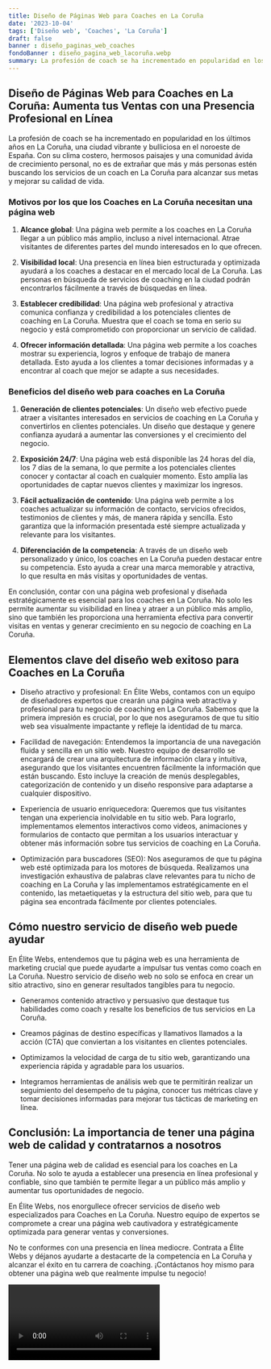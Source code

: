```yaml
---
title: Diseño de Páginas Web para Coaches en La Coruña
date: '2023-10-04'
tags: ['Diseño web', 'Coaches', 'La Coruña']
draft: false
banner : diseño_paginas_web_coaches
fondoBanner : diseño_pagina_web_lacoruña.webp
summary: La profesión de coach se ha incrementado en popularidad en los últimos años en La Coruña, una ciudad vibrante y bulliciosa en el noroeste de España. Con su clima costero, hermosos paisajes y una comunidad ávida de crecimiento personal, no es de extrañar que más y más personas estén buscando los servicios de un coach en La Coruña para alcanzar sus metas y mejorar su calidad de vida.
---
```


## Diseño de Páginas Web para Coaches en La Coruña: Aumenta tus Ventas con una Presencia Profesional en Línea

La profesión de coach se ha incrementado en popularidad en los últimos años en La Coruña, una ciudad vibrante y bulliciosa en el noroeste de España. Con su clima costero, hermosos paisajes y una comunidad ávida de crecimiento personal, no es de extrañar que más y más personas estén buscando los servicios de un coach en La Coruña para alcanzar sus metas y mejorar su calidad de vida.

### Motivos por los que los Coaches en La Coruña necesitan una página web

1. **Alcance global**: Una página web permite a los coaches en La Coruña llegar a un público más amplio, incluso a nivel internacional. Atrae visitantes de diferentes partes del mundo interesados en lo que ofrecen.

2. **Visibilidad local**: Una presencia en línea bien estructurada y optimizada ayudará a los coaches a destacar en el mercado local de La Coruña. Las personas en búsqueda de servicios de coaching en la ciudad podrán encontrarlos fácilmente a través de búsquedas en línea.

3. **Establecer credibilidad**: Una página web profesional y atractiva comunica confianza y credibilidad a los potenciales clientes de coaching en La Coruña. Muestra que el coach se toma en serio su negocio y está comprometido con proporcionar un servicio de calidad.

4. **Ofrecer información detallada**: Una página web permite a los coaches mostrar su experiencia, logros y enfoque de trabajo de manera detallada. Esto ayuda a los clientes a tomar decisiones informadas y a encontrar al coach que mejor se adapte a sus necesidades.

### Beneficios del diseño web para coaches en La Coruña

1. **Generación de clientes potenciales**: Un diseño web efectivo puede atraer a visitantes interesados en servicios de coaching en La Coruña y convertirlos en clientes potenciales. Un diseño que destaque y genere confianza ayudará a aumentar las conversiones y el crecimiento del negocio.

2. **Exposición 24/7**: Una página web está disponible las 24 horas del día, los 7 días de la semana, lo que permite a los potenciales clientes conocer y contactar al coach en cualquier momento. Esto amplía las oportunidades de captar nuevos clientes y maximizar los ingresos.

3. **Fácil actualización de contenido**: Una página web permite a los coaches actualizar su información de contacto, servicios ofrecidos, testimonios de clientes y más, de manera rápida y sencilla. Esto garantiza que la información presentada esté siempre actualizada y relevante para los visitantes.

4. **Diferenciación de la competencia**: A través de un diseño web personalizado y único, los coaches en La Coruña pueden destacar entre su competencia. Esto ayuda a crear una marca memorable y atractiva, lo que resulta en más visitas y oportunidades de ventas.

En conclusión, contar con una página web profesional y diseñada estratégicamente es esencial para los coaches en La Coruña. No solo les permite aumentar su visibilidad en línea y atraer a un público más amplio, sino que también les proporciona una herramienta efectiva para convertir visitas en ventas y generar crecimiento en su negocio de coaching en La Coruña.

<GifSeo />

<Cta />

## Elementos clave del diseño web exitoso para Coaches en La Coruña

- Diseño atractivo y profesional: En Élite Webs, contamos con un equipo de diseñadores expertos que crearán una página web atractiva y profesional para tu negocio de coaching en La Coruña. Sabemos que la primera impresión es crucial, por lo que nos aseguramos de que tu sitio web sea visualmente impactante y refleje la identidad de tu marca.

- Facilidad de navegación: Entendemos la importancia de una navegación fluida y sencilla en un sitio web. Nuestro equipo de desarrollo se encargará de crear una arquitectura de información clara y intuitiva, asegurando que los visitantes encuentren fácilmente la información que están buscando. Esto incluye la creación de menús desplegables, categorización de contenido y un diseño responsive para adaptarse a cualquier dispositivo.

- Experiencia de usuario enriquecedora: Queremos que tus visitantes tengan una experiencia inolvidable en tu sitio web. Para lograrlo, implementamos elementos interactivos como videos, animaciones y formularios de contacto que permitan a los usuarios interactuar y obtener más información sobre tus servicios de coaching en La Coruña.

- Optimización para buscadores (SEO): Nos aseguramos de que tu página web esté optimizada para los motores de búsqueda. Realizamos una investigación exhaustiva de palabras clave relevantes para tu nicho de coaching en La Coruña y las implementamos estratégicamente en el contenido, las metaetiquetas y la estructura del sitio web, para que tu página sea encontrada fácilmente por clientes potenciales.

## Cómo nuestro servicio de diseño web puede ayudar

En Élite Webs, entendemos que tu página web es una herramienta de marketing crucial que puede ayudarte a impulsar tus ventas como coach en La Coruña. Nuestro servicio de diseño web no solo se enfoca en crear un sitio atractivo, sino en generar resultados tangibles para tu negocio.

- Generamos contenido atractivo y persuasivo que destaque tus habilidades como coach y resalte los beneficios de tus servicios en La Coruña.

- Creamos páginas de destino específicas y llamativos llamados a la acción (CTA) que conviertan a los visitantes en clientes potenciales.

- Optimizamos la velocidad de carga de tu sitio web, garantizando una experiencia rápida y agradable para los usuarios.

- Integramos herramientas de análisis web que te permitirán realizar un seguimiento del desempeño de tu página, conocer tus métricas clave y tomar decisiones informadas para mejorar tus tácticas de marketing en línea.

## Conclusión: La importancia de tener una página web de calidad y contratarnos a nosotros

Tener una página web de calidad es esencial para los coaches en La Coruña. No solo te ayuda a establecer una presencia en línea profesional y confiable, sino que también te permite llegar a un público más amplio y aumentar tus oportunidades de negocio.

En Élite Webs, nos enorgullece ofrecer servicios de diseño web especializados para Coaches en La Coruña. Nuestro equipo de expertos se compromete a crear una página web cautivadora y estratégicamente optimizada para generar ventas y conversiones.

No te conformes con una presencia en línea mediocre. Contrata a Élite Webs y déjanos ayudarte a destacarte de la competencia en La Coruña y alcanzar el éxito en tu carrera de coaching. ¡Contáctanos hoy mismo  para obtener una página web que realmente impulse tu negocio!

<Video />

<CtaBot job='Coaches' city='La Coruña'/>

<Gmaps query='La Coruña+españa+maps' />